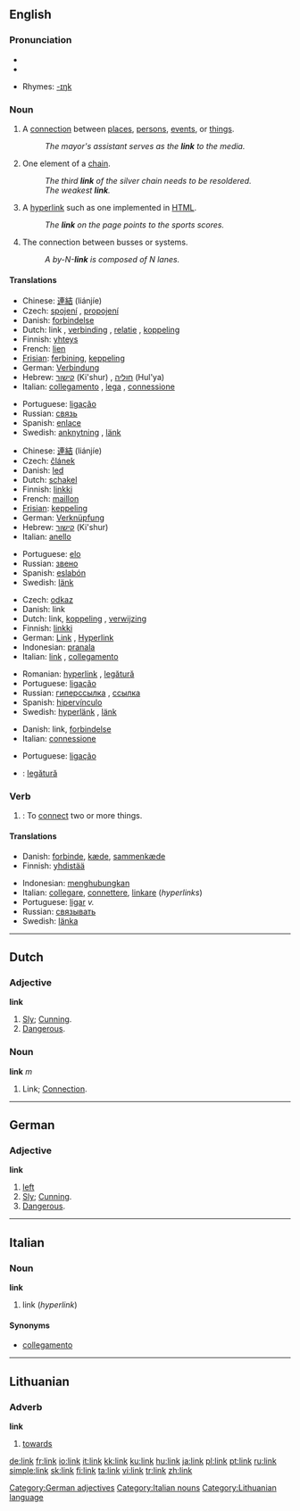 ==English==

===Pronunciation===
* {{IPA|/liŋk/}}
*{{audio|en-us-link.ogg|Audio (US)}}

* Rhymes: [[Rhymes:English:-ɪŋk|-ɪŋk]]

===Noun===
{{en-noun}}

# A [[connection]] between [[place]]s, [[person]]s, [[event]]s, or [[thing]]s.
#: ''The mayor's assistant serves as the '''link''' to the media.''
# One element of a [[chain]].
#: ''The third '''link''' of the silver chain needs to be resoldered.''
#: ''The weakest '''link'''.''
# {{computing}} A [[hyperlink]] such as one implemented in [[HTML]].
#: ''The '''link''' on the page points to the sports scores.''
# {{computing}} The connection between busses or systems.
#: ''A by-N-'''link''' is composed of N lanes.''

====Translations====
{{trans-top|connection}}
*Chinese: [[連結]] (liánjíe)
*Czech: [[spojení]] {{n}}, [[propojení]] {{n}}
*Danish: [[forbindelse]] {{c}}
*Dutch: link {{m}}, [[verbinding]] {{f}} , [[relatie]] {{f}} , [[koppeling]] {{f}}
*Finnish: [[yhteys]]
*French: [[lien]] {{m}}
*[[Frisian]]: [[ferbining]], [[keppeling]]
*German: [[Verbindung]] {{f}}
*Hebrew: [[קישור]] (Ki'shur) {{m}}, [[חוליה]] (Hul'ya) {{f}}
*Italian: [[collegamento]] {{m}}, [[lega]] {{f}}, [[connessione]] {{f}}
{{trans-mid}}
*Portuguese: [[ligação]] {{f}}
*Russian: [[связь]] {{f}}
*Spanish: [[enlace]]
*Swedish: [[anknytning]] {{c}}, [[länk]] {{c}}
{{trans-bottom}}

{{trans-top|element of a chain}}
*Chinese: [[連結]] (liánjíe)
*Czech: [[článek]] {{m}}
*Danish: [[led]]
*Dutch: [[schakel]]
*Finnish: [[linkki]]
*French: [[maillon]]
*[[Frisian]]: [[keppeling]]
*German: [[Verknüpfung]] {{f}}
*Hebrew: [[קישור]] (Ki'shur) {{m}}
*Italian: [[anello]] {{m}}
{{trans-mid}}
*Portuguese: [[elo]] {{m}}
*Russian: [[звено]]
*Spanish: [[eslabón]]
*Swedish: [[länk]] {{c}}
{{trans-bottom}}

{{trans-top|computing: hyperlink}}
*Czech: [[odkaz]] {{m}}
*Danish: link
*Dutch: link, [[koppeling]] {{f}}, [[verwijzing]] {{f}}
*Finnish: [[linkki]]
*German: [[Link]] {{m}}, [[Hyperlink]] {{m}}
*Indonesian: [[pranala]]
*Italian: [[link#Italian|link]] {{m}}, [[collegamento]] {{m}}
{{trans-mid}}
*Romanian: [[hyperlink#Romanian|hyperlink]] {{n}}, [[legătură]] {{f}}
*Portuguese: [[ligação]] {{f}}
*Russian: [[гиперссылка]] {{f}} , [[ссылка]] {{f}}
*Spanish: [[hipervínculo]]
*Swedish: [[hyperlänk]] {{c}}, [[länk]] {{c}}
{{trans-bottom}}

{{trans-top|computing: connection between busses or systems}}
*Danish: link, [[forbindelse]]
*Italian: [[connessione]] {{f}}
{{trans-mid}}
*Portuguese: [[ligação]] {{f}}
{{trans-bottom}}

{{checktrans}}
*{{ttbc|Romanian}}: [[legătură]] {{f}}

===Verb===
{{en-verb}}

# {{transitive}}: To [[connect]] two or more things.

====Translations====
{{trans-top|to connect things}}
*Danish: [[forbinde]], [[kæde]], [[sammenkæde]]
*Finnish: [[yhdistää]]
{{trans-mid}}
*Indonesian: [[menghubungkan]]
*Italian: [[collegare]], [[connettere]], [[linkare]] (''hyperlinks'')
*Portuguese: [[ligar]] ''v.''
*Russian: [[связывать]]
*Swedish: [[länka]]
{{trans-bottom}}

----

==Dutch==

===Adjective===
'''link'''

# [[Sly]]; [[Cunning]].
# [[Dangerous]].

===Noun===
'''link''' ''m''

# Link; [[Connection]].

----

==German==

===Adjective===
'''link'''

# [[left]]
# [[Sly]]; [[Cunning]].
# [[Dangerous]].

[[Category:German adjectives]]

----

==Italian==

===Noun===
'''link''' {{m}} {{inv}}

# link (''hyperlink'')

====Synonyms====
*[[collegamento]]

[[Category:Italian nouns]]

----

==Lithuanian==

===Adverb===
'''link'''

# [[towards]]

[[Category:Lithuanian language]]

[[de:link]]
[[fr:link]]
[[io:link]]
[[it:link]]
[[kk:link]]
[[ku:link]]
[[hu:link]]
[[ja:link]]
[[pl:link]]
[[pt:link]]
[[ru:link]]
[[simple:link]]
[[sk:link]]
[[fi:link]]
[[ta:link]]
[[vi:link]]
[[tr:link]]
[[zh:link]]